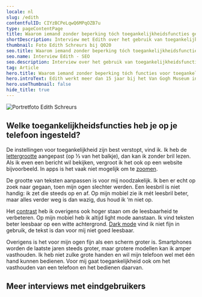 ```yaml
---
locale: nl
slug: /edith
contentfulID: CIYzBCPeLqwQ6MPqOZB7u
type: pageContentPage
title: Waarom iemand zonder beperking tóch toegankelijkheidsfuncties gebruikt
shortDescription: Interview met Edith over het gebruik van toegankelijkheidsfuncties op haar mobiele telefoon.
thumbnail: Foto Edith Schreurs bij Q020
seo.title: Waarom iemand zonder beperking tóch toegankelijkheidsfuncties gebruikt
seo.name: Interview Edith - SEO
seo.description: Interview over het gebruik van toegankelijkheidsfuncties op een mobiele telefoon met iemand die geen beperking heeft.
tag: Article
hero.title: Waarom iemand zonder beperking tóch functies voor toegankelijkheid gebruikt
hero.introText: Edith werkt meer dan 15 jaar bij het Van Gogh Museum in Amsterdam. Als webmanager houdt zij zich onder andere bezig met de toegankelijkheid van de museumwebsite. Edith zal niet worden gezien als iemand met een beperking. Maar nu ze wat ouder wordt, heeft ze wel een leesbril nodig. Die wil ze echter niet de hele tijd op hebben. Dus daarom heeft ze de tekstgrootte op haar mobiel, een iPhone SE 2020, aangepast. De letters zijn groter dan normaal.
hero.useThumbnail: false
hide_title: true
---
```


<Hero
  title="Waarom iemand zonder beperking tóch functies voor toegankelijkheid gebruikt"
  introText="Edith werkt meer dan 15 jaar bij het Van Gogh Museum in Amsterdam. Als webmanager houdt zij zich onder andere bezig met de toegankelijkheid van de museumwebsite. Edith zal niet worden gezien als iemand met een beperking. Maar nu ze wat ouder wordt, heeft ze wel een leesbril nodig. Die wil ze echter niet de hele tijd op hebben. Dus daarom heeft ze de tekstgrootte op haar mobiel, een iPhone SE 2020, aangepast. De letters zijn groter dan normaal."
/>

<Image src="/img/light/Portretfoto Edith Schreurs van het Van Gogh Museum - Foto Maurice Haak, Q42.jpg" alt="Portretfoto Edith Schreurs"/>

## Welke toegankelijkheidsfuncties heb je op je telefoon ingesteld?

De instellingen voor toegankelijkheid zijn best verstopt, vind ik. Ik heb de [lettergrootte](/nl/stats/lettergrootte) aangepast (op ⅓ van het balkje), dan kan ik zonder bril lezen. Als ik even een bericht wil bekijken, vergroot ik het ook op een website bijvoorbeeld. In apps is het vaak niet mogelijk om te [zoomen](/nl/stats/zoom). 

De grootte van teksten aanpassen is voor mij noodzakelijk. Ik ben er echt op zoek naar gegaan, toen mijn ogen slechter werden. Een leesbril is niet handig: ik zet die steeds op en af. Op mijn mobiel zie ik mét leesbril beter, maar alles verder weg is dan wazig, dus houd ik ‘m niet op.

Het [contrast](/nl/stats/verhoogd-contrast) heb ik overigens ook hoger staan om de leesbaarheid te verbeteren. Op mijn mobiel heb ik altijd light mode aanstaan. Ik vind teksten beter leesbaar op een witte achtergrond. [Dark mode](/nl/stats/donkere-modus) vind ik niet fijn in gebruik, de tekst is dan voor mij niet goed leesbaar.

Overigens is het voor mijn ogen fijn als een scherm groter is. Smartphones worden de laatste jaren steeds groter, maar grotere modellen kan ik amper vasthouden. Ik heb niet zulke grote handen en wil mijn telefoon wel met één hand kunnen bedienen. Voor mij gaat toegankelijkheid ook om het vasthouden van een telefoon en het bedienen daarvan. 

## Meer interviews met eindgebruikers

<TwoColumnBlock>
  <LeftColumn>
    <ColumnRow>
      <Quote
        quote="Hoeveel uur ik per dag mijn telefoon gebruik? Hoeveel uur gebruik jij je ogen?"
        name="Jesse"
        imageSrc="/img/light/Jesse.png"
        alt="Foto Jesse"
        linkLabel="Lees het interview met Jesse"
        url="/nl/artikelen/jesse"
      />
    </ColumnRow>
    <ColumnRow>
      <Quote
        quote="Ik heb geen beperking, de wereld maakt mij beperkt."
        name="Darice"
        imageSrc="/img/light/Interview met dove eindgebruiken over inzetten van toegankelijkheid in mobiele apps.jpg"
        alt="Foto Darice"
        linkLabel="Lees het interview met Darice"
        url="/nl/artikelen/darice"
      />
    </ColumnRow>
    <ColumnRow>
      <Quote
        quote="Mijn iPhone is mijn derde oog."
        name="Jeroen"
        imageSrc="/img/light/Blinde app gebruiker Jeroen.jpg"
        alt="Jeroen - Asset"
        linkLabel="Lees het interview met Jeroen"
        url="/nl/artikelen/jeroen"
      />
    </ColumnRow>
  </LeftColumn>
  <RightColumn>
    <ColumnRow>
      <Quote
        quote="Ik probeer overprikkeling op mijn telefoon te verminderen."
        name="Colinda"
        imageSrc="/img/light/colinda.jpg"
        alt="Colinda"
        linkLabel="Lees het interview met Colinda"
        url="/nl/artikelen/colinda"
      />
    </ColumnRow>
    <ColumnRow>
      <Quote
        quote="Toegankelijkheid mag wat mij betreft ook mooi zijn."
        name="Onno"
        imageSrc="/img/light/Interview met slechtziende gebruiker over mobiele applicaties op telefoons.jpg"
        alt="Foto Onno"
        linkLabel="Lees het interview met Onno"
        url="/nl/artikelen/onno"
      />
    </ColumnRow>
    <ColumnRow>
      <Quote
        quote="De grootte van teksten aanpassen is voor mij noodzakelijk."
        name="Edith"
        imageSrc="/img/light/Edith-s.jpg"
        alt="Foto van Edith"
        linkLabel="Lees het interview met Edith"
        url="/nl/artikelen/edith"
      />
    </ColumnRow>
  </RightColumn>
</TwoColumnBlock>